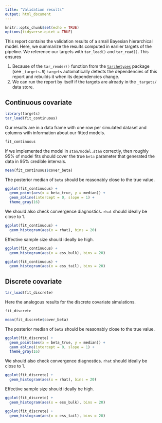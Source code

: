 ```yaml
---
title: "Validation results"
output: html_document
---
```


```r
knitr::opts_chunk$set(echo = TRUE)
options(tidyverse.quiet = TRUE)
```

This report contains the validation results of a small Bayesian hierarchical model. Here, we summarize the results computed in earlier targets of the pipeline. We reference our targets with `tar_load()` and `tar_read()`. This ensures

1. Because of the `tar_render()` function from the [`tarchetypes`](https://wlandau.github.io/tarchetypes) package (see `_targets.R`) `targets` automatically detects the dependencies of this report and rebuilds it when its dependencies change.
1. We can run the report by itself if the targets are already in the `_targets/` data store.

## Continuous covariate

```r
library(targets)
tar_load(fit_continuous)
```

Our results are in a data frame with one row per simulated dataset and columns with information about our fitted models.

```r
fit_continuous
```

If we implemented the model in `stan/model.stan` correctly, then roughly 95% of model fits should cover the true `beta` parameter that generated the data in 95% credible intervals.

```r
mean(fit_continuous$cover_beta)
```

The posterior median of `beta` should be reasonably close to the true value.

```r
ggplot(fit_continuous) +
  geom_point(aes(x = beta_true, y = median)) +
  geom_abline(intercept = 0, slope = 1) +
  theme_gray(16)
```

We should also check convergence diagnostics. `rhat` should ideally be close to 1.

```r
ggplot(fit_continuous) +
  geom_histogram(aes(x = rhat), bins = 20)
```

Effective sample size should ideally be high.

```r
ggplot(fit_continuous) +
  geom_histogram(aes(x = ess_bulk), bins = 20)
```

```r
ggplot(fit_continuous) +
  geom_histogram(aes(x = ess_tail), bins = 20)
```

## Discrete covariate

```r
tar_load(fit_discrete)
```

Here the analogous results for the discrete covariate simulations.

```r
fit_discrete
```

```r
mean(fit_discrete$cover_beta)
```

The posterior median of `beta` should be reasonably close to the true value.

```r
ggplot(fit_discrete) +
  geom_point(aes(x = beta_true, y = median)) +
  geom_abline(intercept = 0, slope = 1) +
  theme_gray(16)
```

We should also check convergence diagnostics. `rhat` should ideally be close to 1.

```r
ggplot(fit_discrete) +
  geom_histogram(aes(x = rhat), bins = 20)
```

Effective sample size should ideally be high.

```r
ggplot(fit_discrete) +
  geom_histogram(aes(x = ess_bulk), bins = 20)
```

```r
ggplot(fit_discrete) +
  geom_histogram(aes(x = ess_tail), bins = 20)
```
